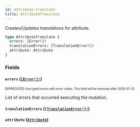 ```yaml
---
id: attribute-translate
title: AttributeTranslate
---
```


Creates/Updates translations for attribute.

```graphql
type AttributeTranslate {
  errors: [Error!]!
  translationErrors: [TranslationError!]!
  attribute: Attribute
}
```

### Fields

#### `errors` ([`[Error!]!`](/developer/api-reference/objects/error.mdx))

<sub><sup><span className="deprecatedTag">DEPRECATED</span> Use typed errors with error codes. This field will be removed after 2020-07-31.</sup></sub>

List of errors that occurred executing the mutation.

#### `translationErrors` ([`[TranslationError!]!`](/developer/api-reference/objects/translation-error.mdx))

#### `attribute` ([`Attribute`](/developer/api-reference/objects/attribute.mdx))
